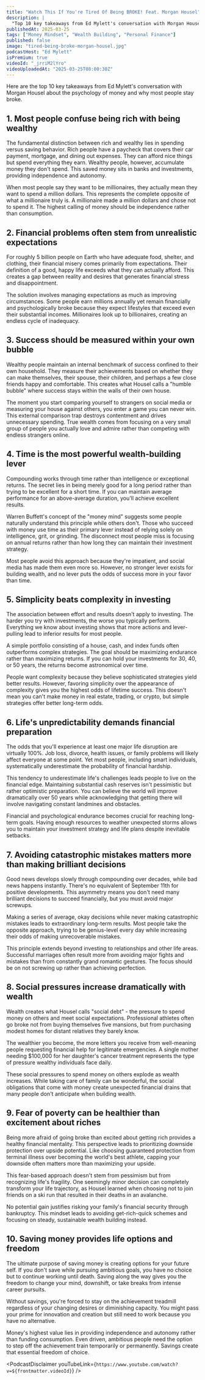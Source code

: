 ```yaml
---
title: "Watch This If You're Tired Of Being BROKE! Feat. Morgan Housel"
description: |
  "Top 10 key takeaways from Ed Mylett's conversation with Morgan Housel about the psychology of money and why most people stay broke."
publishedAt: 2025-03-25
tags: ["Money Mindset", "Wealth Building", "Personal Finance"]
published: false
image: "tired-being-broke-morgan-housel.jpg"
podcastHost: "Ed Mylett"
isPremium: true
videoId: "_jrriM2lYro"
videoUploadedAt: "2025-03-25T08:00:30Z"
---
```



<PodcastSummaryPageLayout frontmatter={frontmatter}>
Here are the top 10 key takeaways from Ed Mylett's conversation with Morgan Housel about the psychology of money and why most people stay broke.

## 1. Most people confuse being rich with being wealthy

The fundamental distinction between rich and wealthy lies in spending versus saving behavior. Rich people have a paycheck that covers their car payment, mortgage, and dining out expenses. They can afford nice things but spend everything they earn. Wealthy people, however, accumulate money they don't spend. This saved money sits in banks and investments, providing independence and autonomy.

When most people say they want to be millionaires, they actually mean they want to spend a million dollars. This represents the complete opposite of what a millionaire truly is. A millionaire made a million dollars and chose not to spend it. The highest calling of money should be independence rather than consumption.

## 2. Financial problems often stem from unrealistic expectations

For roughly 5 billion people on Earth who have adequate food, shelter, and clothing, their financial misery comes primarily from expectations. Their definition of a good, happy life exceeds what they can actually afford. This creates a gap between reality and desires that generates financial stress and disappointment.

The solution involves managing expectations as much as improving circumstances. Some people earn millions annually yet remain financially and psychologically broke because they expect lifestyles that exceed even their substantial incomes. Millionaires look up to billionaires, creating an endless cycle of inadequacy.

## 3. Success should be measured within your own bubble

Wealthy people maintain an internal benchmark of success confined to their own household. They measure their achievements based on whether they can make themselves, their spouse, their children, and perhaps a few close friends happy and comfortable. This creates what Housel calls a "humble bubble" where success stays within the walls of their own house.

The moment you start comparing yourself to strangers on social media or measuring your house against others, you enter a game you can never win. This external comparison trap destroys contentment and drives unnecessary spending. True wealth comes from focusing on a very small group of people you actually love and admire rather than competing with endless strangers online.

## 4. Time is the most powerful wealth-building lever

Compounding works through time rather than intelligence or exceptional returns. The secret lies in being merely good for a long period rather than trying to be excellent for a short time. If you can maintain average performance for an above-average duration, you'll achieve excellent results.

Warren Buffett's concept of the "money mind" suggests some people naturally understand this principle while others don't. Those who succeed with money use time as their primary lever instead of relying solely on intelligence, grit, or grinding. The disconnect most people miss is focusing on annual returns rather than how long they can maintain their investment strategy.

Most people avoid this approach because they're impatient, and social media has made them even more so. However, no stronger lever exists for building wealth, and no lever puts the odds of success more in your favor than time.

## 5. Simplicity beats complexity in investing

The association between effort and results doesn't apply to investing. The harder you try with investments, the worse you typically perform. Everything we know about investing shows that more actions and lever-pulling lead to inferior results for most people.

A simple portfolio consisting of a house, cash, and index funds often outperforms complex strategies. The goal should be maximizing endurance rather than maximizing returns. If you can hold your investments for 30, 40, or 50 years, the returns become astronomical over time.

People want complexity because they believe sophisticated strategies yield better results. However, favoring simplicity over the appearance of complexity gives you the highest odds of lifetime success. This doesn't mean you can't make money in real estate, trading, or crypto, but simple strategies offer better long-term odds.

## 6. Life's unpredictability demands financial preparation

The odds that you'll experience at least one major life disruption are virtually 100%. Job loss, divorce, health issues, or family problems will likely affect everyone at some point. Yet most people, including smart individuals, systematically underestimate the probability of financial hardship.

This tendency to underestimate life's challenges leads people to live on the financial edge. Maintaining substantial cash reserves isn't pessimistic but rather optimistic preparation. You can believe the world will improve dramatically over 50 years while acknowledging that getting there will involve navigating constant landmines and obstacles.

Financial and psychological endurance becomes crucial for reaching long-term goals. Having enough resources to weather unexpected storms allows you to maintain your investment strategy and life plans despite inevitable setbacks.

## 7. Avoiding catastrophic mistakes matters more than making brilliant decisions

Good news develops slowly through compounding over decades, while bad news happens instantly. There's no equivalent of September 11th for positive developments. This asymmetry means you don't need many brilliant decisions to succeed financially, but you must avoid major screwups.

Making a series of average, okay decisions while never making catastrophic mistakes leads to extraordinary long-term results. Most people take the opposite approach, trying to be genius-level every day while increasing their odds of making unrecoverable mistakes.

This principle extends beyond investing to relationships and other life areas. Successful marriages often result more from avoiding major fights and mistakes than from constantly grand romantic gestures. The focus should be on not screwing up rather than achieving perfection.

## 8. Social pressures increase dramatically with wealth

Wealth creates what Housel calls "social debt" - the pressure to spend money on others and meet social expectations. Professional athletes often go broke not from buying themselves five mansions, but from purchasing modest homes for distant relatives they barely know.

The wealthier you become, the more letters you receive from well-meaning people requesting financial help for legitimate emergencies. A single mother needing $100,000 for her daughter's cancer treatment represents the type of pressure wealthy individuals face daily.

These social pressures to spend money on others explode as wealth increases. While taking care of family can be wonderful, the social obligations that come with money create unexpected financial drains that many people don't anticipate when building wealth.

## 9. Fear of poverty can be healthier than excitement about riches

Being more afraid of going broke than excited about getting rich provides a healthy financial mentality. This perspective leads to prioritizing downside protection over upside potential. Like choosing guaranteed protection from terminal illness over becoming the world's best athlete, capping your downside often matters more than maximizing your upside.

This fear-based approach doesn't stem from pessimism but from recognizing life's fragility. One seemingly minor decision can completely transform your life trajectory, as Housel learned when choosing not to join friends on a ski run that resulted in their deaths in an avalanche.

No potential gain justifies risking your family's financial security through bankruptcy. This mindset leads to avoiding get-rich-quick schemes and focusing on steady, sustainable wealth building instead.

## 10. Saving money provides life options and freedom

The ultimate purpose of saving money is creating options for your future self. If you don't save while pursuing ambitious goals, you have no choice but to continue working until death. Saving along the way gives you the freedom to change your mind, downshift, or take breaks from intense career pursuits.

Without savings, you're forced to stay on the achievement treadmill regardless of your changing desires or diminishing capacity. You might pass your prime for innovation and creation but still need to work because you have no alternative.

Money's highest value lies in providing independence and autonomy rather than funding consumption. Even driven, ambitious people need the option to step off the achievement train temporarily or permanently. Savings create that essential freedom of choice.

<PodcastDisclaimer
  youTubeLink={`https://www.youtube.com/watch?v=${frontmatter.videoId}`}
/>

</PodcastSummaryPageLayout>
